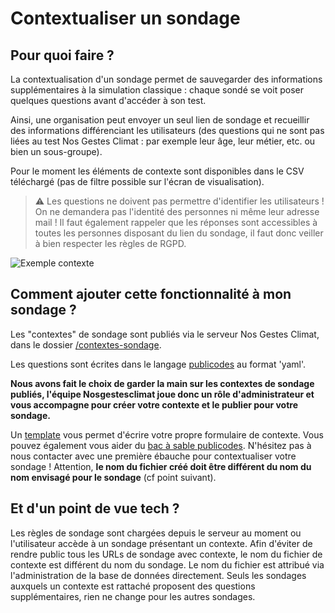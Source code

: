 # Contextualiser un sondage

## Pour quoi faire ?

La contextualisation d'un sondage permet de sauvegarder des informations
supplémentaires à la simulation classique : chaque sondé se voit poser quelques
questions avant d'accéder à son test.

Ainsi, une organisation peut envoyer un seul lien de sondage et recueillir des
informations différenciant les utilisateurs (des questions qui ne sont pas
liées au test Nos Gestes Climat : par exemple leur âge, leur métier, etc. ou
bien un sous-groupe).

Pour le moment les éléments de contexte sont disponibles dans le CSV téléchargé
(pas de filtre possible sur l'écran de visualisation).

> ⚠️ Les questions ne doivent pas permettre d'identifier les utilisateurs ! On
> ne demandera pas l'identité des personnes ni même leur adresse mail ! Il faut
> également rappeler que les réponses sont accessibles à toutes les personnes
> disposant du lien du sondage, il faut donc veiller à bien respecter les
> règles de RGPD.

![Exemple contexte](/images/exemple-contexte.png)

## Comment ajouter cette fonctionnalité à mon sondage ?

Les "contextes" de sondage sont publiés via le serveur Nos Gestes Climat, dans
le dossier
[/contextes-sondage](https://github.com/incubateur-ademe/nosgestesclimat-server/tree/master/contextes-sondage).

Les questions sont écrites dans le langage [publicodes](https://publi.codes/)
au format 'yaml'.

**Nous avons fait le choix de garder la main sur les contextes de sondage publiés, l'équipe Nosgestesclimat joue donc un rôle d'administrateur et vous accompagne pour créer votre contexte et le publier pour votre sondage.**

Un
[template](https://github.com/incubateur-ademe/nosgestesclimat-server/tree/master/contextes-sondage/template%20de%20contexte.yaml)
vous permet d'écrire votre propre formulaire de contexte. Vous pouvez également
vous aider du [bac à sable publicodes](https://vu.fr/szYP). N'hésitez pas à
nous contacter avec une première ébauche pour contextualiser votre sondage !
Attention, **le nom du fichier créé doit être différent du nom du nom envisagé pour le sondage** (cf point suivant).

## Et d'un point de vue tech ?

Les règles de sondage sont chargées depuis le serveur au moment ou
l'utilisateur accède à un sondage présentant un contexte. Afin d'éviter de
rendre public tous les URLs de sondage avec contexte, le nom du fichier de
contexte est différent du nom du sondage. Le nom du fichier est attribué via
l'administration de la base de données directement. Seuls les sondages auxquels
un contexte est rattaché proposent des questions supplémentaires, rien ne
change pour les autres sondages.
